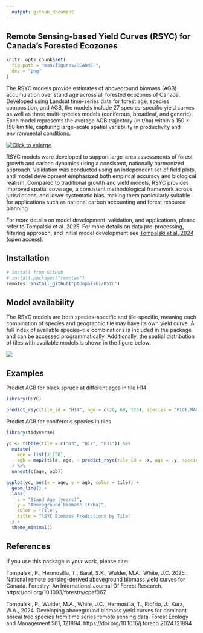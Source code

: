 ```yaml
---
  output: github_document
---
```

  
## Remote Sensing-based Yield Curves (RSYC) for Canada's Forested Ecozones

```r
knitr::opts_chunk$set(
  fig.path = "man/figures/README-",
  dev = "png"
)
```


The RSYC models provide estimates of aboveground biomass (AGB) accumulation over stand age across all forested ecozones of Canada. Developed using Landsat time-series data for forest age, species composition, and AGB, the models include 27 species-specific yield curves as well as three multi-species models (coniferous, broadleaf, and generic). Each model represents the average AGB trajectory (in t/ha) within a 150 × 150 km tile, capturing large-scale spatial variability in productivity and environmental conditions.

[![Click to enlarge](man/figures/RSYC_curves_species_gh.png)](man/figures/RSYC_curves_species_gh.png)


RSYC models were developed to support large-area assessments of forest growth and carbon dynamics using a consistent, nationally harmonized approach. Validation was conducted using an independent set of field plots, and model development emphasized both empirical accuracy and biological realism. Compared to traditional growth and yield models, RSYC provides improved spatial coverage, a consistent methodological framework across jurisdictions, and lower systematic bias, making them particularly suitable for applications such as national carbon accounting and forest resource planning.

For more details on model development, validation, and applications, please refer to Tompalski et al. 2025. For more details on data pre-processing, filtering approach, and initial model development see [Tompalski et al. 2024](https://linkinghub.elsevier.com/retrieve/pii/S0378112724002068) (open access).


## Installation

```r
# Install from GitHub
# install.packages("remotes")
remotes::install_github("ptompalski/RSYC")
```


## Model availability

The RSYC models are both species-specific and tile-specific, meaning each combination of species and geographic tile may have its own yield curve. A full index of available species–tile combinations is included in the package and can be accessed programmatically. Additionally, the spatial distribution of tiles with available models is shown in the figure below.

![](man/figures/TileIndex.png)

## Examples

Predict AGB for black spruce at different ages in tile H14
```r
library(RSYC)

predict_rsyc(tile_id = "H14", age = c(20, 60, 120), species = "PICE.MAR")
```
Predict AGB for coniferous species in tiles 
```r
library(tidyverse)

yc <- tibble(tile = c("N3", "H17", "F31")) %>%
  mutate(
    age = list(1:150),
    agb = map2(tile, age, ~ predict_rsyc(tile_id = .x, age = .y, species = "Coniferous"))
  ) %>%
  unnest(c(age, agb))

ggplot(yc, aes(x = age, y = agb, color = tile)) +
  geom_line() +
  labs(
    x = "Stand Age (years)",
    y = "Aboveground Biomass (t/ha)",
    color = "Tile",
    title = "RSYC Biomass Predictions by Tile"
  ) +
  theme_minimal()

```






## References
If you use this package in your work, please cite:

Tompalski, P., Hermosilla, T., Baral, S.K., Wulder, M.A., White, J.C. 2025. National remote sensing-derived aboveground biomass yield curves for Canada. Forestry: An International Journal Of Forest Research. https://doi.org/10.1093/forestry/cpaf067


Tompalski, P., Wulder, M.A., White, J.C., Hermosilla, T., Riofrío, J., Kurz, W.A., 2024. Developing aboveground biomass yield curves for dominant boreal tree species from time series remote sensing data. Forest Ecology and Management 561, 121894. https://doi.org/10.1016/j.foreco.2024.121894
